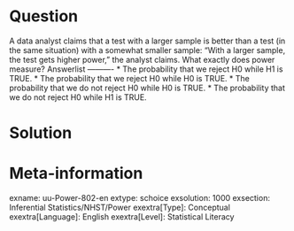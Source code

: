 Question
========
  
A data analyst claims that a test with a larger sample is better than a test (in the same situation) with a somewhat smaller sample: "With a larger sample, the test gets higher power," the analyst claims. What exactly does power measure? 
Answerlist
----------
* The probability that we reject H0 while H1 is TRUE.
* The probability that we reject H0 while H0 is TRUE.
* The probability that we do not reject H0 while H0 is TRUE.
* The probability that we do not reject H0 while H1 is TRUE. 


Solution
========

Meta-information
================
exname: uu-Power-802-en
extype: schoice
exsolution: 1000
exsection: Inferential Statistics/NHST/Power
exextra[Type]: Conceptual
exextra[Language]: English
exextra[Level]: Statistical Literacy
